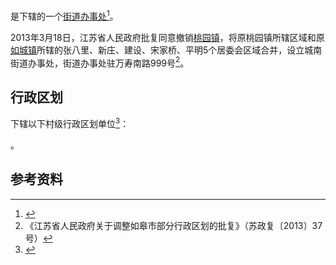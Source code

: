 {{中国乡级行政区|32/06/82/003/000}}

'''{{PAGENAMEBASE}}'''是{{PRC admin/fullname|32/06/82/003/000|3}}下辖的一个[[街道办事处|街道办事处]]<ref>{{PRC admin/ref sgc|{{PRC admin/parent|32/06/82/003/000}}}}</ref>。

2013年3月18日，江苏省人民政府批复同意撤销[[桃园镇_(如皋市)|桃园镇]]，将原桃园镇所辖区域和原[[如城镇|如城镇]]所辖的张八里、新庄、建设、宋家桥、平明5个居委会区域合并，设立城南街道办事处，街道办事处驻万寿南路999号<ref>《江苏省人民政府关于调整如皋市部分行政区划的批复》（苏政复〔2013〕37号）</ref>。

== 行政区划 ==
{{PAGENAMEBASE}}下辖以下村级行政区划单位<ref>{{PRC admin/ref sgc|32/06/82/003/000}}</ref>：

{{PRC admin/children|32/06/82/003/000}}。

== 参考资料 ==
{{reflist}}

{{江苏行政区划小作品}}
{{PRC admin/navcat|32/06/82/003/000}}
